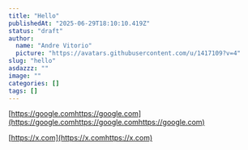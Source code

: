 ```yaml
---
title: "Hello"
publishedAt: "2025-06-29T18:10:10.419Z"
status: "draft"
author:
  name: "Andre Vitorio"
  picture: "https://avatars.githubusercontent.com/u/1417109?v=4"
slug: "hello"
asdazzz: ""
image: ""
categories: []
tags: []
---
```


[https://google.comhttps://google.com](https://google.comhttps://google.comhttps://google.com)

[https://x.com](https://x.comhttps://x.com)